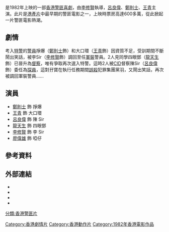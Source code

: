 {{Infobox Film
| name = Friend過打Band
| original_name = ''{{lang|en|Funny Boys}}''
| cn_name = 
| hk_name = 
| tw_name = 
| image = Funny Boys VCD cover.jpg
| caption = 電影VCD封面
| director = [[李修賢|李修賢]]
| producer_2 = 徐龍、郑全
| producer = 張權、王利泉 
| writer = [[李修賢|李修賢]]、[[李群|李群]]
| starring = [[呂良偉|呂良偉]]<br />[[鄭則士|鄭則士]]<br />[[王青|王青]]
| music = 
| cinematography = 
| editing = 黃志權
| production_company = 運應
| distributor = 
| released = {{BHKG}}：{{film date|1982|10|7}} 
| runtime = 
| country = {{英屬香港電影}}
| language = [[粵語|粵語]]
| budget = 
| gross = [[HK$|HK$]] 6,408,165.00
| amg_id = 
| imdb_id = tt0083977
}}

{{engname|Friend過打Band|''Funny Boys''}}是1982年上映的一部[[香港電影|香港警匪喜劇]]，由[[李修賢|李修賢]]執導，[[呂良偉|呂良偉]]、[[鄭則士|鄭則士]]、[[王青|王青]]主演。此片是[[港產片|港產片]]中最早期的警匪電影之一，上映時票房高達600多萬，從此掀起一片警匪電影熱潮。

== 劇情 ==
考入[[特警|特警]]的[[警員|警員]]掙爆（[[鄭則士|鄭則士]]飾）和大口環（[[王青|王青]]飾）因資質不足，受訓期間不斷鬧出笑話，被李Sir（[[李修賢|李修賢]]飾）調回至任[[軍裝|軍裝]]警員。2人見同學四眼鄧（[[龍天生|龍天生]]飾）已晉升為[[督察|督察]]，唯有爭取再次選入特警。這時2人被[[CID|CID]]督察陳Sir（[[呂良偉|呂良偉]]飾）委任為[[探員|探員]]，這對孖寶在執行任務期間[[誤殺|誤殺]]犯罪集團黨羽，又鬧出笑話，再次被調回軍裝警員……

== 演員 ==
*  [[鄭則士|鄭則士]] 飾 掙爆
*  [[王青|王青]]   飾 大口環
*  [[呂良偉|呂良偉]] 飾 陳 Sir
*  [[龍天生|龍天生]] 飾 四眼鄧
*  [[李修賢|李修賢]] 飾 李 Sir
*  [[廖偉雄|廖偉雄]] 飾 啞仔

== 參考資料 ==
{{reflist}}

== 外部連結 ==
*{{hkmdb title|6411}}
*{{Mtime|23975}}
*{{douban}}
*{{imdb title|0083977}}

[[Category:香港劇情片|Category:香港劇情片]]
[[分類:香港警匪片|分類:香港警匪片]]
[[Category:香港動作片|Category:香港動作片]]
[[Category:1982年香港電影作品|Category:1982年香港電影作品]]
